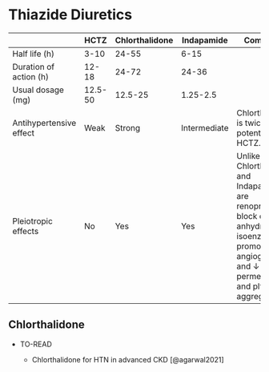 # Thiazide Diuretics {#sec-thiazides}

|                         | HCTZ    | Chlorthalidone | Indapamide   | Comments                                                                                                                                                                   |
|-------------------------|---------|----------------|--------------|----------------------------------------------------------------------------------------------------------------------------------------------------------------------------|
| Half life (h)           | 3-10    | 24-55          | 6-15         |                                                                                                                                                                            |
| Duration of action (h)  | 12-18   | 24-72          | 24-36        |                                                                                                                                                                            |
| Usual dosage (mg)       | 12.5-50 | 12.5-25        | 1.25-2.5     |                                                                                                                                                                            |
| Antihypertensive effect | Weak    | Strong         | Intermediate | Chlorthalidone is twice as potent as HCTZ.                                                                                                                                 |
| Pleiotropic effects     | No      | Yes            | Yes          | Unlike HCTZ, Chlorthalidone and Indapamide are renoprotective, block carbonic anhydrase isoenzymes, promote angiogenesis, and ↓ vascular permeability and plt aggregation. |

## Chlorthalidone

-   TO-READ

    -   Chlorthalidone for HTN in advanced CKD [@agarwal2021]
